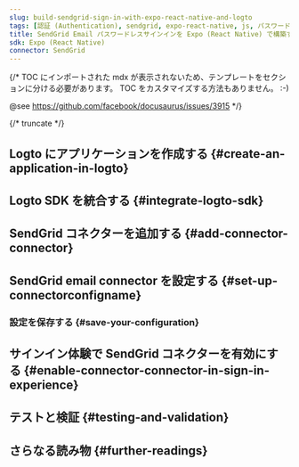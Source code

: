 ```yaml
---
slug: build-sendgrid-sign-in-with-expo-react-native-and-logto
tags: [認証 (Authentication), sendgrid, expo-react-native, js, パスワードレスサインイン, サインイン, ログイン]
title: SendGrid Email パスワードレスサインインを Expo (React Native) で構築する方法
sdk: Expo (React Native)
connector: SendGrid
---
```


{/*
  TOC にインポートされた mdx が表示されないため、テンプレートをセクションに分ける必要があります。
  TOC をカスタマイズする方法もありません。 :-)

  @see https://github.com/facebook/docusaurus/issues/3915
*/}



{/* truncate */}

<Intro connector={connector} sdk="Expo (React Native)" link="https://expo.dev" />

## Logto にアプリケーションを作成する \{#create-an-application-in-logto}

<CreateApplication type="ネイティブアプリ" framework="Expo" />

## Logto SDK を統合する \{#integrate-logto-sdk}

<IntegrateSdk />

## SendGrid コネクターを追加する \{#add-connector-connector}

<AddPasswordlessConnector
  connector={connector}
  connectorType="Email"
  passwordlessSignUpIdentifier="Email address"
/>

## SendGrid email connector を設定する \{#set-up-connectorconfigname}

<ConnectorGuide />

### 設定を保存する \{#save-your-configuration}

<SaveYourConfiguration connector={connector} />

## サインイン体験で SendGrid コネクターを有効にする \{#enable-connector-connector-in-sign-in-experience}

<EnablePasswordlessConnector
  connectorType="Email"
  passwordlessSignUpIdentifier="Email address"
/>

## テストと検証 \{#testing-and-validation}

<TestingAndValidation connector={connector} sdk="Expo (React Native)" />

## さらなる読み物 \{#further-readings}

<FurtherReadings />
